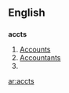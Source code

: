 ==English==
==={{abbreviation}}===
'''accts'''
# [[Accounts]]
# [[Accountants]]
# {{plural of|[[acct]]}}

[[ar:accts]]